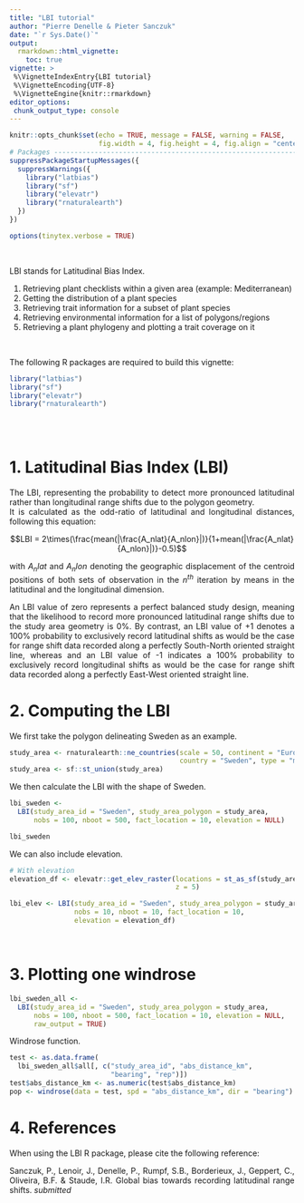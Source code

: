 ```yaml
---
title: "LBI tutorial"
author: "Pierre Denelle & Pieter Sanczuk"
date: "`r Sys.Date()`"
output: 
  rmarkdown::html_vignette:
    toc: true
vignette: >
 %\VignetteIndexEntry{LBI tutorial}
 %\VignetteEncoding{UTF-8} 
 %\VignetteEngine{knitr::rmarkdown}
editor_options: 
 chunk_output_type: console
---
```


<style>
body {
text-align: justify}
</style>

```r

knitr::opts_chunk$set(echo = TRUE, message = FALSE, warning = FALSE,
                      fig.width = 4, fig.height = 4, fig.align = "center")
# Packages --------------------------------------------------------------------
suppressPackageStartupMessages({
  suppressWarnings({
    library("latbias")
    library("sf")
    library("elevatr")
    library("rnaturalearth")
  })
})

options(tinytex.verbose = TRUE)
```

<br>

LBI stands for Latitudinal Bias Index.

1. Retrieving plant checklists within a given area (example: Mediterranean)  
2. Getting the distribution of a plant species  
3. Retrieving trait information for a subset of plant species  
4. Retrieving environmental information for a list of polygons/regions  
5. Retrieving a plant phylogeny and plotting a trait coverage on it  

<br>

The following R packages are required to build this vignette:

```r
library("latbias")
library("sf")
library("elevatr")
library("rnaturalearth")
```

<br><br>

# 1. Latitudinal Bias Index (LBI)
The LBI, representing the probability to detect more pronounced latitudinal rather than longitudinal range shifts due to the polygon geometry.  
It is calculated as the odd-ratio of latitudinal and longitudinal distances, following this equation:

$$LBI = 2\times(\frac{mean(|\frac{A_nlat}{A_nlon}|)}{1+mean(|\frac{A_nlat}{A_nlon}|)}-0.5)$$

with $A_nlat$ and $A_nlon$ denoting the geographic displacement of the centroid positions of both sets of observation in the $n^{th}$ iteration by means in the latitudinal and the longitudinal dimension.  

An LBI value of zero represents a perfect balanced study design, meaning that the likelihood to record more pronounced latitudinal range shifts due to the study area geometry is 0%. By contrast, an LBI value of +1 denotes a 100% probability to exclusively record latitudinal shifts as would be the case for range shift data recorded along a perfectly South-North oriented straight line, whereas and an LBI value of -1 indicates a 100% probability to exclusively record longitudinal shifts as would be the case for range shift data recorded along a perfectly East-West oriented straight line.

# 2. Computing the LBI

We first take the polygon delineating Sweden as an example.  

```r
study_area <- rnaturalearth::ne_countries(scale = 50, continent = "Europe",
                                          country = "Sweden", type = "map_units", returnclass = "sf")
study_area <- sf::st_union(study_area)
```

We then calculate the LBI with the shape of Sweden.  

```r
lbi_sweden <-
  LBI(study_area_id = "Sweden", study_area_polygon = study_area,
      nobs = 100, nboot = 500, fact_location = 10, elevation = NULL)

lbi_sweden
```


We can also include elevation.

```r
# With elevation
elevation_df <- elevatr::get_elev_raster(locations = st_as_sf(study_area),
                                         z = 5)

lbi_elev <- LBI(study_area_id = "Sweden", study_area_polygon = study_area,
                nobs = 10, nboot = 10, fact_location = 10,
                elevation = elevation_df)
```

<br>

# 3. Plotting one windrose

```r
lbi_sweden_all <-
  LBI(study_area_id = "Sweden", study_area_polygon = study_area,
      nobs = 100, nboot = 500, fact_location = 10, elevation = NULL,
      raw_output = TRUE)
```

Windrose function.

```r
test <- as.data.frame(
  lbi_sweden_all$all[, c("study_area_id", "abs_distance_km",
                         "bearing", "rep")])
test$abs_distance_km <- as.numeric(test$abs_distance_km)
pop <- windrose(data = test, spd = "abs_distance_km", dir = "bearing")
```

# 4. References

When using the LBI R package, please cite the following reference:  

Sanczuk, P., Lenoir, J., Denelle, P., Rumpf, S.B., Borderieux, J., Geppert, C., Oliveira, B.F. & Staude, I.R. Global bias towards recording latitudinal range shifts. *submitted* 